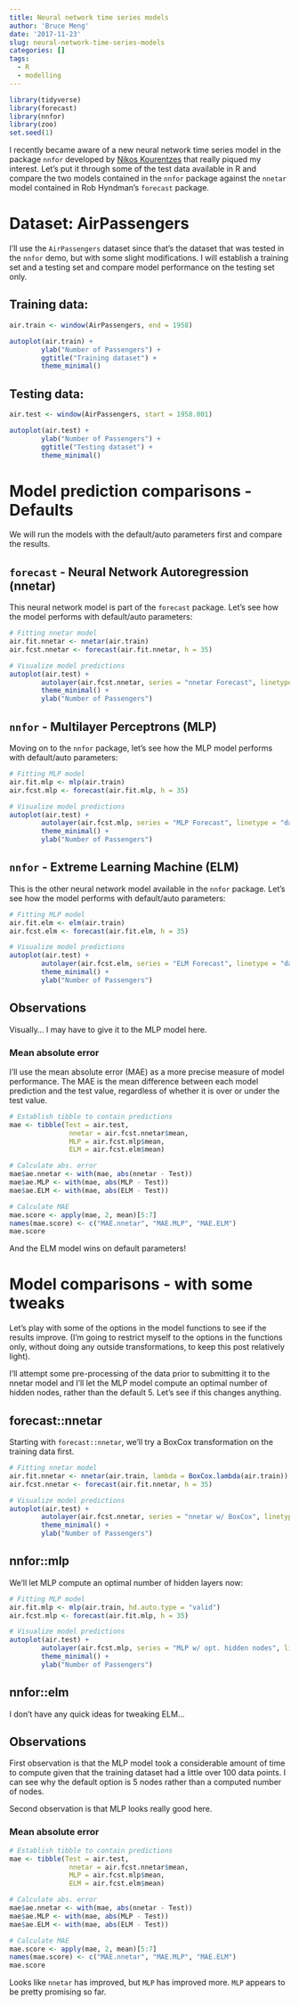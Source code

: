 ```yaml
---
title: Neural network time series models
author: 'Bruce Meng'
date: '2017-11-23'
slug: neural-network-time-series-models
categories: []
tags:
  - R
  - modelling
---
```

```r
library(tidyverse)
library(forecast)
library(nnfor)
library(zoo)
set.seed(1)
```
I recently became aware of a new neural network time series model in the package `nnfor` developed by [Nikos Kourentzes](http://kourentzes.com/forecasting/2017/02/10/forecasting-time-series-with-neural-networks-in-r/) that really piqued my interest. Let's put it through some of the test data available in R and compare the two models contained in the `nnfor` package against the `nnetar` model contained in Rob Hyndman's `forecast` package.

# Dataset: AirPassengers

I'll use the `AirPassengers` dataset since that's the dataset that was tested in the `nnfor` demo, but with some slight modifications. I will establish a training set and a testing set and compare model performance on the testing set only.

## Training data:

```r
air.train <- window(AirPassengers, end = 1958)

autoplot(air.train) +
        ylab("Number of Passengers") +
        ggtitle("Training dataset") +
        theme_minimal()
```

## Testing data:

```r
air.test <- window(AirPassengers, start = 1958.001)

autoplot(air.test) +
        ylab("Number of Passengers") +
        ggtitle("Testing dataset") +
        theme_minimal()
```

# Model prediction comparisons - Defaults

We will run the models with the default/auto parameters first and compare the results.

## `forecast` - Neural Network Autoregression (nnetar)

This neural network model is part of the `forecast` package. Let's see how the model performs with default/auto parameters: 

```r
# Fitting nnetar model
air.fit.nnetar <- nnetar(air.train)
air.fcst.nnetar <- forecast(air.fit.nnetar, h = 35)
```

```r
# Visualize model predictions
autoplot(air.test) +
        autolayer(air.fcst.nnetar, series = "nnetar Forecast", linetype = "dashed") +
        theme_minimal() +
        ylab("Number of Passengers")

```

## `nnfor` - Multilayer Perceptrons (MLP)

Moving on to the `nnfor` package, let's see how the MLP model performs with default/auto parameters: 

```r
# Fitting MLP model
air.fit.mlp <- mlp(air.train)
air.fcst.mlp <- forecast(air.fit.mlp, h = 35)
```

```r
# Visualize model predictions
autoplot(air.test) +
        autolayer(air.fcst.mlp, series = "MLP Forecast", linetype = "dashed") +
        theme_minimal() +
        ylab("Number of Passengers")

```

## `nnfor` - Extreme Learning Machine (ELM)

This is the other neural network model available in the `nnfor` package. Let's see how the model performs with default/auto parameters: 

```r
# Fitting MLP model
air.fit.elm <- elm(air.train)
air.fcst.elm <- forecast(air.fit.elm, h = 35)
```

```r
# Visualize model predictions
autoplot(air.test) +
        autolayer(air.fcst.elm, series = "ELM Forecast", linetype = "dashed") +
        theme_minimal() +
        ylab("Number of Passengers")

```

## Observations

Visually... I may have to give it to the MLP model here.

### Mean absolute error

I'll use the mean absolute error (MAE) as a more precise measure of model performance. The MAE is the mean difference between each model prediction and the test value, regardless of whether it is over or under the test value.

```r
# Establish tibble to contain predictions
mae <- tibble(Test = air.test, 
               nnetar = air.fcst.nnetar$mean,
               MLP = air.fcst.mlp$mean,
               ELM = air.fcst.elm$mean)

# Calculate abs. error
mae$ae.nnetar <- with(mae, abs(nnetar - Test))
mae$ae.MLP <- with(mae, abs(MLP - Test))
mae$ae.ELM <- with(mae, abs(ELM - Test))

# Calculate MAE
mae.score <- apply(mae, 2, mean)[5:7] 
names(mae.score) <- c("MAE.nnetar", "MAE.MLP", "MAE.ELM")
mae.score
```

And the ELM model wins on default parameters!

# Model comparisons - with some tweaks

Let's play with some of the options in the model functions to see if the results improve. (I'm going to restrict myself to the options in the functions only, without doing any outside transformations, to keep this post relatively light).

I'll attempt some pre-processing of the data prior to submitting it to the nnetar model and I'll let the MLP model compute an optimal number of hidden nodes, rather than the default 5. Let's see if this changes anything.

## forecast::nnetar

Starting with `forecast::nnetar`, we'll try a BoxCox transformation on the training data first.

```r
# Fitting nnetar model
air.fit.nnetar <- nnetar(air.train, lambda = BoxCox.lambda(air.train))
air.fcst.nnetar <- forecast(air.fit.nnetar, h = 35)
```

```r
# Visualize model predictions
autoplot(air.test) +
        autolayer(air.fcst.nnetar, series = "nnetar w/ BoxCox", linetype = "dashed") +
        theme_minimal() +
        ylab("Number of Passengers")

```

## nnfor::mlp

We'll let MLP compute an optimal number of hidden layers now:

```r
# Fitting MLP model
air.fit.mlp <- mlp(air.train, hd.auto.type = "valid")
air.fcst.mlp <- forecast(air.fit.mlp, h = 35)
```

```r
# Visualize model predictions
autoplot(air.test) +
        autolayer(air.fcst.mlp, series = "MLP w/ opt. hidden nodes", linetype = "dashed") +
        theme_minimal() +
        ylab("Number of Passengers")
```

## nnfor::elm

I don't have any quick ideas for tweaking ELM...

## Observations

First observation is that the MLP model took a considerable amount of time to compute given that the training dataset had a little over 100 data points. I can see why the default option is 5 nodes rather than a computed number of nodes. 

Second observation is that MLP looks really good here.

### Mean absolute error

```r
# Establish tibble to contain predictions
mae <- tibble(Test = air.test, 
               nnetar = air.fcst.nnetar$mean,
               MLP = air.fcst.mlp$mean,
               ELM = air.fcst.elm$mean)

# Calculate abs. error
mae$ae.nnetar <- with(mae, abs(nnetar - Test))
mae$ae.MLP <- with(mae, abs(MLP - Test))
mae$ae.ELM <- with(mae, abs(ELM - Test))

# Calculate MAE
mae.score <- apply(mae, 2, mean)[5:7] 
names(mae.score) <- c("MAE.nnetar", "MAE.MLP", "MAE.ELM")
mae.score
```

Looks like `nnetar` has improved, but `MLP` has improved more. `MLP` appears to be pretty promising so far.
